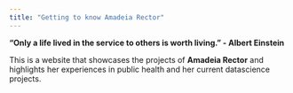 ```yaml
---
title: "Getting to know Amadeia Rector"
---
```

  
  
  
**"Only a life lived in the service to others is worth living." -
Albert Einstein**  
  
  
This is a website that showcases the projects of **Amadeia Rector** and highlights her experiences in public health and her current datascience projects.
